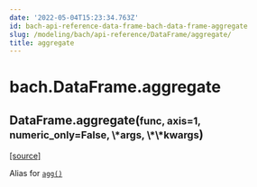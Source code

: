 ```yaml
---
date: '2022-05-04T15:23:34.763Z'
id: bach-api-reference-data-frame-bach-data-frame-aggregate
slug: /modeling/bach/api-reference/DataFrame/aggregate/
title: aggregate
---
```


# bach.DataFrame.aggregate

<div className="method">

<h2 className="signature-method"><span className="additional-name">DataFrame.</span><span className="name">aggregate(</span><small className="parameter-list"><span className="parameter" id="func">func</span>, <span className="parameter" id="axis">axis=1</span>, <span className="parameter" id="numeric_only">numeric_only=False</span>, <span className="parameter" id="*">\*args</span>, <span className="parameter" id="**">\*\*kwargs</span></small>)</h2>


&#8203;<span className="view-source">[[source]](https://github.com/objectiv/objectiv-analytics/blob/main/bach/bach/dataframe.py)</span>

<div className="content">

Alias for [`agg()`](/docs/modeling/bach/api-reference/DataFrame/bach.DataFrame.agg)


</div>


</div>
